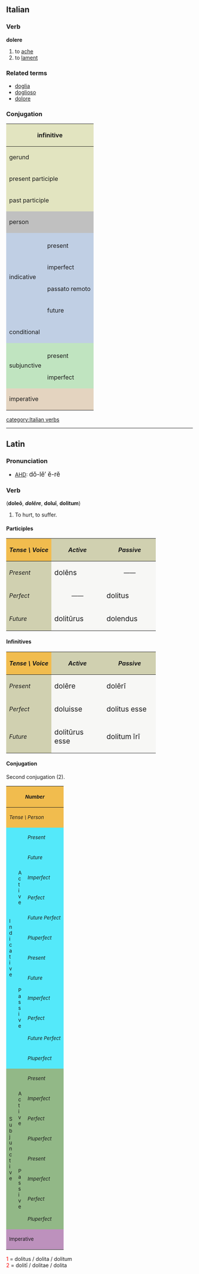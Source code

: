 ==Italian==
===Verb===
'''dolere'''

# to [[ache]]
# to [[lament]]

===Related terms===
*[[doglia]]
*[[doglioso]]
*[[dolore]]

===Conjugation===

<center>
{| style="background:#F0F0F0"

|-
! colspan="3" style="background:#e2e4c0" | infinitive
| colspan="5" | dolere

|-
! colspan="3" style="background:#e2e4c0" | gerund
| colspan="5" | dolendo

|-
! colspan="3" style="background:#e2e4c0" | present participle
| colspan="5" | [[dolente]]

|-
! colspan="3" style="background:#e2e4c0" | past participle
| colspan="5" | [[doluto]]

|-
! colspan="2" rowspan="2" style="background:#C0C0C0" | person
! colspan="3" style="background:#C0C0C0" | singular
! colspan="3" style="background:#C0C0C0" | plural

|-
! style="background:#C0C0C0;width:12.5%" | first
! style="background:#C0C0C0;width:12.5%" | second
! style="background:#C0C0C0;width:12.5%" | third
! style="background:#C0C0C0;width:12.5%" | first
! style="background:#C0C0C0;width:12.5%" | second
! style="background:#C0C0C0;width:12.5%" | third

|-
! rowspan="5" style="background:#c0cfe4" | indicative

! style="background:#c0cfe4" colspan="1" | 
! style="background:#c0cfe4" | io
! style="background:#c0cfe4" | tu
! style="background:#c0cfe4" | lui/lei
! style="background:#c0cfe4" | noi
! style="background:#c0cfe4" | voi
! style="background:#c0cfe4" | loro

|-
! style="height:3em;background:#c0cfe4" | present
| dolgo
| duoli
| duole
| doliamo, dogliamo
| dolete
| dolgono

|-
! style="height:3em;background:#c0cfe4" | imperfect
| dolevo
| dolevi
| doleva
| dolevamo
| dolevate
| dolevano

|-
! style="height:3em;background:#c0cfe4" | passato remoto
| dolsi
| dolesti
| dolse
| dolemmo
| doleste
| dolsero

|-
! style="height:3em;background:#c0cfe4" | future
| dorrò
| dorrai
| dorrà
| dorremo
| dorrete
| dorranno

|-
! colspan="2" style="height:3em;background:#c0cfe4" | conditional
| dorrei
| dorresti
| dorrebbe
| dorremmo
| dorreste
| dorrebbero

|-
! rowspan="3" style="background:#c0e4c0" | subjunctive
! style="background:#c0e4c0" | 
! style="background:#c0e4c0" | che io
! style="background:#c0e4c0" | che tu
! style="background:#c0e4c0" | che lui/che lei
! style="background:#c0e4c0" | che noi
! style="background:#c0e4c0" | che voi
! style="background:#c0e4c0" | che loro

|-
! style="height:3em;background:#c0e4c0" | present
| dolga, doglia
| dolga, doglia
| dolga, doglia
| doliamo, dogliamo
| doliate, dogliate
| dolgano

|-
! style="height:3em;background:#c0e4c0" rowspan="1" | imperfect
| dolessi
| dolessi
| dolesse
| dolessimo
| doleste
| dolessero

|-
! colspan="2" rowspan="2" style="height:3em;background:#e4d4c0" | imperative
! style="background:#e4d4c0" | -
! style="background:#e4d4c0" | tu
! style="background:#e4d4c0" | lui/lei
! style="background:#e4d4c0" | noi
! style="background:#e4d4c0" | voi
! style="background:#e4d4c0" | loro

|-
|
| duoli
| dolga
| doliamo, dogliamo
| dolete
| dolgano

|}
</center>
[[category:Italian verbs]]

----

==Latin==
===Pronunciation===
*[[AHD]]: <big> d&#335;-l&#277;&prime; &#277;-r&#277; </big>

===Verb===
('''dole&#333;''', <i>'''dol&#275;re'''</i>, '''dolu&#299;''', '''dolitum''')
# To hurt, to suffer.

====Participles====
{| cellpadding="5" border="1"
!style="background:#F1BC4E;"| ''Tense \ Voice''
!style="background:#D0D0B0;"| ''Active''
!style="background:#D0D0B0;"| ''Passive''
|-
!style="background:#D0D0B0;"| ''Present''
|style="background:#F7F7F5;" width=125px| <big> dol&#275;ns
|style="background:#F7F7F5;" align="center" width=125px| &mdash;&mdash;
|-
!style="background:#D0D0B0;"| ''Perfect''
|style="background:#F7F7F5;" align="center"| &mdash;&mdash;
|style="background:#F7F7F5;"| <big> dolitus
|-
!style="background:#D0D0B0;"| ''Future''
|style="background:#F7F7F5;"| <big> dolit&#363;rus
|style="background:#F7F7F5;"| <big> dolendus
|}

====Infinitives====
{| cellpadding="5" border="1"
!style="background:#F1BC4E;"| ''Tense \ Voice''
!style="background:#D0D0B0;"| ''Active''
!style="background:#D0D0B0;"| ''Passive''
|-
!style="background:#D0D0B0;"| ''Present''
|style="background:#F7F7F5;" width=125px| <big> dol&#275;re
|style="background:#F7F7F5;" width=125px| <big> dol&#275;r&#299;
|-
!style="background:#D0D0B0;"| ''Perfect''
|style="background:#F7F7F5;"| <big> doluisse
|style="background:#F7F7F5;"| <big> dolitus esse
|-
!style="background:#D0D0B0;"| ''Future''
|style="background:#F7F7F5;"| <big> dolit&#363;rus esse
|style="background:#F7F7F5;"| <big> dolitum &#299;r&#299;
|}

====Conjugation====
Second conjugation (2).
{| border="1" cellpadding="2"
!style="background:#F1BC4E;" colspan=3| <small>''Number''
!style="background:#F1BC4E;" colspan=3| <small>''Singular''
!style="background:#F1BC4E;" colspan=3| <small>''Plural''
|-
!style="background:#F1BC4E;" colspan=3| <small>''Tense \ Person''
!style="background:#F1BC4E;"| <small>''1.''
!style="background:#F1BC4E;"| <small>''2.''
!style="background:#F1BC4E;"| <small>''3.''
!style="background:#F1BC4E;"| <small>''11.''
!style="background:#F1BC4E;"| <small>''22.''
!style="background:#F1BC4E;"| <small>''33.''
|-
!style="background:#54E9FA;" rowspan=12|<small>I<br>n<br>d<br>i<br>c<br>a<br>t<br>i<br>v<br>e
!style="background:#54E9FA;" rowspan=6|<small>A<br>c<br>t<br>i<br>v<br>e
!style="background:#54E9FA;"|<small>''Present''
|style="background:#FBFCE4;"|dole&#333;
|style="background:#FBFCE4;"|dol&#275;s
|style="background:#FBFCE4;"|dolet
|style="background:#FBFCE4;"|dol&#275;mus
|style="background:#FBFCE4;"|dol&#275;tis
|style="background:#FBFCE4;"|dolent
|-
!style="background:#54E9FA;"| <small>''Future''
|style="background:#FBFCE4;"|dol&#275;b&#333;
|style="background:#FBFCE4;"|dol&#275;bis
|style="background:#FBFCE4;"|dol&#275;bit
|style="background:#FBFCE4;"|dol&#275;bimus
|style="background:#FBFCE4;"|dol&#275;bitis
|style="background:#FBFCE4;"|dol&#275;bunt
|-
!style="background:#54E9FA;"| <small>''Imperfect''
|style="background:#FBFCE4;"|dol&#275;bam
|style="background:#FBFCE4;"|dol&#275;b&#257;s
|style="background:#FBFCE4;"|dol&#275;bat
|style="background:#FBFCE4;"|dol&#275;b&#257;mus
|style="background:#FBFCE4;"|dol&#275;b&#257;tis
|style="background:#FBFCE4;"|dol&#275;bant
|-
!style="background:#54E9FA;"| <small>''Perfect''
|style="background:#FBFCE4;"|dolu&#299;
|style="background:#FBFCE4;"|doluist&#299;
|style="background:#FBFCE4;"|doluit
|style="background:#FBFCE4;"|doluimus
|style="background:#FBFCE4;"|doluistis
|style="background:#FBFCE4;"|dolu&#275;runt
|-
!style="background:#54E9FA;"| <small>''Future Perfect''
|style="background:#FBFCE4;"|doluer&#333;
|style="background:#FBFCE4;"|dolueris
|style="background:#FBFCE4;"|doluerit
|style="background:#FBFCE4;"|doluerimus
|style="background:#FBFCE4;"|dolueritis
|style="background:#FBFCE4;"|doluerint
|-
!style="background:#54E9FA;"| <small>''Pluperfect''
|style="background:#FBFCE4;"|dolueram
|style="background:#FBFCE4;"|doluer&#257;s
|style="background:#FBFCE4;"|doluerat
|style="background:#FBFCE4;"|doluer&#257;mus
|style="background:#FBFCE4;"|doluer&#257;tis
|style="background:#FBFCE4;"|doluerant
|-
!style="background:#54E9FA;" rowspan=6| <small>P<br>a<br>s<br>s<br>i<br>v<br>e
!style="background:#54E9FA;"|<small>''Present''
|style="background:#FBFCE4;"|doleor
|style="background:#FBFCE4;"|dol&#275;ris
|style="background:#FBFCE4;"|dol&#275;tur
|style="background:#FBFCE4;"|dol&#275;mur
|style="background:#FBFCE4;"|dol&#275;min&#299;
|style="background:#FBFCE4;"|dolentur
|-
!style="background:#54E9FA;"|<small>''Future''
|style="background:#FBFCE4;"|dol&#275;bor
|style="background:#FBFCE4;"|dol&#275;beris
|style="background:#FBFCE4;"|dol&#275;bitur
|style="background:#FBFCE4;"|dol&#275;bimur
|style="background:#FBFCE4;"|dol&#275;bimin&#299;
|style="background:#FBFCE4;"|dol&#275;buntur
|-
!style="background:#54E9FA;"|<small>''Imperfect''
|style="background:#FBFCE4;"|dol&#275;bar
|style="background:#FBFCE4;"|dol&#275;b&#257;ris
|style="background:#FBFCE4;"|dol&#275;b&#257;tur
|style="background:#FBFCE4;"|dol&#275;b&#257;mur
|style="background:#FBFCE4;"|dol&#275;b&#257;min&#299;
|style="background:#FBFCE4;"|dol&#275;bantur
|-
!style="background:#54E9FA;"|<small>''Perfect''
|style="background:#FBFCE4;"|dolitus<font color="red"><sup>1</sup></font><br>sum
|style="background:#FBFCE4;"|dolitus<font color="red"><sup>1</sup></font><br>es
|style="background:#FBFCE4;"|dolitus<font color="red"><sup>1</sup></font><br>est
|style="background:#FBFCE4;"|dolit&#299; <font color="red"><sup>2</sup></font><br>sumus
|style="background:#FBFCE4;"|dolit&#299; <font color="red"><sup>2</sup></font><br>estis
|style="background:#FBFCE4;"|dolit&#299; <font color="red"><sup>2</sup></font><br>sunt
|-
!style="background:#54E9FA;"|<small>''Future Perfect''
|style="background:#FBFCE4;"|dolitus<font color="red"><sup>1</sup></font><br>er&#333;
|style="background:#FBFCE4;"|dolitus<font color="red"><sup>1</sup></font><br>eris
|style="background:#FBFCE4;"|dolitus<font color="red"><sup>1</sup></font><br>erit
|style="background:#FBFCE4;"|dolit&#299; <font color="red"><sup>2</sup></font><br>erimus
|style="background:#FBFCE4;"|dolit&#299; <font color="red"><sup>2</sup></font><br>eritis
|style="background:#FBFCE4;"|dolit&#299; <font color="red"><sup>2</sup></font><br>erunt
|-
!style="background:#54E9FA;"|<small>''Pluperfect''
|style="background:#FBFCE4;"|dolitus<font color="red"><sup>1</sup></font><br>eram
|style="background:#FBFCE4;"|dolitus<font color="red"><sup>1</sup></font><br>er&#257;s
|style="background:#FBFCE4;"|dolitus<font color="red"><sup>1</sup></font><br>erat
|style="background:#FBFCE4;"|dolit&#299; <font color="red"><sup>2</sup></font><br>er&#257;mus
|style="background:#FBFCE4;"|dolit&#299; <font color="red"><sup>2</sup></font><br>er&#257;tis
|style="background:#FBFCE4;"|dolit&#299; <font color="red"><sup>2</sup></font><br>erant
|-
!style="background:#92B887;" rowspan=8|<small>S<br>u<br>b<br>j<br>u<br>n<br>c<br>t<br>i<br>v<br>e
!style="background:#92B887;" rowspan=4|<small>A<br>c<br>t<br>i<br>v<br>e
!style="background:#92B887;"|<small>''Present''
|style="background:#E7FEE9;"| doleam
|style="background:#E7FEE9;"| dole&#257;s
|style="background:#E7FEE9;"| doleat
|style="background:#E7FEE9;"| dole&#257;mus
|style="background:#E7FEE9;"| dole&#257;tis
|style="background:#E7FEE9;"| doleant
|-
!style="background:#92B887;"|<small>''Imperfect''
|style="background:#E7FEE9;"| dol&#275;rem
|style="background:#E7FEE9;"| dol&#275;r&#275;s
|style="background:#E7FEE9;"| dol&#275;ret
|style="background:#E7FEE9;"| dol&#275;r&#275;mus
|style="background:#E7FEE9;"| dol&#275;r&#275;tis
|style="background:#E7FEE9;"| dol&#275;rent
|-
!style="background:#92B887;"|<small>''Perfect''
|style="background:#E7FEE9;"| doluerim
|style="background:#E7FEE9;"| doluer&#299;s
|style="background:#E7FEE9;"| doluerit
|style="background:#E7FEE9;"| doluer&#299;mus
|style="background:#E7FEE9;"| doluer&#299;tis
|style="background:#E7FEE9;"| doluerint
|-
!style="background:#92B887;"|<small>''Pluperfect''
|style="background:#E7FEE9;"| doluissem
|style="background:#E7FEE9;"| doluiss&#275;s
|style="background:#E7FEE9;"| doluisset
|style="background:#E7FEE9;"| doluiss&#275;mus
|style="background:#E7FEE9;"| doluiss&#275;tis
|style="background:#E7FEE9;"| doluissent
|-
!style="background:#92B887;" rowspan=4|<small>P<br>a<br>s<br>s<br>i<br>v<br>e
!style="background:#92B887;"|<small>''Present''
|style="background:#E7FEE9;"| dolear
|style="background:#E7FEE9;"| dole&#257;ris
|style="background:#E7FEE9;"| dole&#257;tur
|style="background:#E7FEE9;"| dole&#257;mur
|style="background:#E7FEE9;"| dole&#257;min&#299;
|style="background:#E7FEE9;"| doleantur
|-
!style="background:#92B887;"|<small>''Imperfect''
|style="background:#E7FEE9;"| dol&#275;rer
|style="background:#E7FEE9;"| dol&#275;r&#275;ris
|style="background:#E7FEE9;"| dol&#275;r&#275;tur
|style="background:#E7FEE9;"| dol&#275;r&#275;mur
|style="background:#E7FEE9;"| dol&#275;r&#275;min&#299;
|style="background:#E7FEE9;"| dol&#275;rentur
|-
!style="background:#92B887;"|<small>''Perfect''
|style="background:#E7FEE9;"|dolitus<font color="red"><sup>1</sup></font><br>sim
|style="background:#E7FEE9;"|dolitus<font color="red"><sup>1</sup></font><br>s&#299;s
|style="background:#E7FEE9;"|dolitus<font color="red"><sup>1</sup></font><br>sit
|style="background:#E7FEE9;"|dolit&#299; <font color="red"><sup>2</sup></font><br>s&#299;mus
|style="background:#E7FEE9;"|dolit&#299; <font color="red"><sup>2</sup></font><br>s&#299;tis
|style="background:#E7FEE9;"|dolit&#299; <font color="red"><sup>2</sup></font><br>sint
|-
!style="background:#92B887;"|<small>''Pluperfect''
|style="background:#E7FEE9;"|dolitus<font color="red"><sup>1</sup></font><br>essem
|style="background:#E7FEE9;"|dolitus<font color="red"><sup>1</sup></font><br>ess&#275;s
|style="background:#E7FEE9;"|dolitus<font color="red"><sup>1</sup></font><br>esset
|style="background:#E7FEE9;"|dolit&#299; <font color="red"><sup>2</sup></font><br>ess&#275;mus
|style="background:#E7FEE9;"|dolit&#299; <font color="red"><sup>2</sup></font><br>ess&#275;tis
|style="background:#E7FEE9;"|dolit&#299; <font color="red"><sup>2</sup></font><br>essent
|-
!style="background:#BD91BD;" colspan=3| <small>Imperative
|style="background:#FCF2E9;" align="center"|&mdash;&mdash;
|style="background:#FCF2E9;"| dol&#275;
|style="background:#FCF2E9;" align="center"|&mdash;&mdash;
|style="background:#FCF2E9;" align="center"|&mdash;&mdash;
|style="background:#FCF2E9;"| dol&#275;te
|style="background:#FCF2E9;" align="center"|&mdash;&mdash;
|}
<font color="red"> 1 </font> = dolitus / dolita / dolitum <br>
<font color="red"> 2 </font> = dolit&#299; / dolitae / dolita <br>